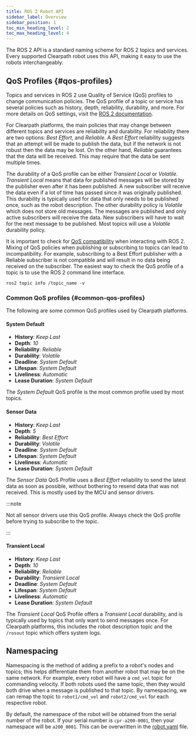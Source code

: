 ```yaml
---
title: ROS 2 Robot API
sidebar_label: Overview
sidebar_position: 1
toc_min_heading_level: 2
toc_max_heading_level: 4
---
```


The ROS 2 API is a standard naming scheme for ROS 2 topics and services. Every supported Clearpath
robot uses this API, making it easy to use the robots interchangeably.

## QoS Profiles {#qos-profiles}

Topics and services in ROS 2 use Quality of Service (QoS) profiles to change communication policies. The QoS profile
of a topic or service has several policies such as history, depth, reliability, durability, and more. For more details on
QoS settings, visit the [ROS 2 documentation](https://docs.ros.org/en/humble/Concepts/About-Quality-of-Service-Settings.html).

For Clearpath platforms, the main policies that may change between different topics and services are reliability and durability. For reliability
there are two options: _Best Effort_, and _Reliable_. A _Best Effort_ reliability suggests that an attempt will be made to publish
the data, but if the network is not robust then the data may be lost. On the other hand, _Reliable_ guarantees that the data will be received.
This may require that the data be sent multiple times.

The durability of a QoS profile can be either _Transient Local_ or _Volatile_. _Transient Local_ means that data for published messages will
be stored by the publisher even after it has been published. A new subscriber will receive the data even if a lot of time has passed since it was originally published.
This durability is typically used for data that only needs to be published once, such as the robot description. The other durability policy is _Volatile_ which does not
store old messages. The messages are published and only active subscribers will receive the data. New subscribers will have to wait for the next message to be published.
Most topics will use a _Volatile_ durability policy.

It is important to check for [QoS compatibility](https://docs.ros.org/en/humble/Concepts/Intermediate/About-Quality-of-Service-Settings.html#qos-compatibilities) when interacting with ROS 2.
Mixing of QoS policies when publishing or subscribing to topics can lead to incompatibility. For example, subscribing to a Best Effort publisher with a Reliable subscriber
is not compatible and will result in no data being received on the subscriber. The easiest way to check the QoS profile of a topic is to use the ROS 2 command line interface.

```
ros2 topic info /topic_name -v
```

### Common QoS profiles {#common-qos-profiles}

The following are some common QoS profiles used by Clearpath platforms.

#### System Default

- **History**: _Keep Last_
- **Depth**: _10_
- **Reliability**: _Reliable_
- **Durability**: _Volatile_
- **Deadline**: _System Default_
- **Lifespan**: _System Default_
- **Liveliness**: _Automatic_
- **Lease Duration**: _System Default_

The _System Default_ QoS profile is the most common profile used by most topics.

#### Sensor Data

- **History**: _Keep Last_
- **Depth**: _5_
- **Reliability**: _Best Effort_
- **Durability**: _Volatile_
- **Deadline**: _System Default_
- **Lifespan**: _System Default_
- **Liveliness**: _Automatic_
- **Lease Duration**: _System Default_

The _Sensor Data_ QoS Profile uses a _Best Effort_ reliability to send the latest data
as soon as possible, without bothering to resend data that was not received. This is mostly used
by the MCU and sensor drivers.

:::note

Not all sensor drivers use this QoS profile. Always check the QoS profile before trying to subscribe to the topic.

:::

#### Transient Local

- **History**: _Keep Last_
- **Depth**: _10_
- **Reliability**: _Reliable_
- **Durability**: _Transient Local_
- **Deadline**: _System Default_
- **Lifespan**: _System Default_
- **Liveliness**: _Automatic_
- **Lease Duration**: _System Default_

The _Transient Local_ QoS Profile offers a _Transient Local_ durability, and is typically used by topics that only
want to send messages once. For Clearpath platforms, this includes the robot description topic and the `/rosout` topic
which offers system logs.

## Namespacing

Namespacing is the method of adding a prefix to a robot's nodes and topics; this helps differentiate them from another robot that
may be on the same network. For example, every robot will have a `cmd_vel` topic for commanding velocity. If both robots
used the same topic, then they would both drive when a message is published to that topic. By namespacing, we can remap the topic
to `robot1/cmd_vel` and `robot2/cmd_vel` for each respective robot.

By default, the namespace of the robot will be obtained from the serial number of the robot. If your serial number is `cpr-a200-0001`, then your namespace
will be `a200_0001`. This can be overwritten in the [robot.yaml](../config/yaml.mdx) file.
